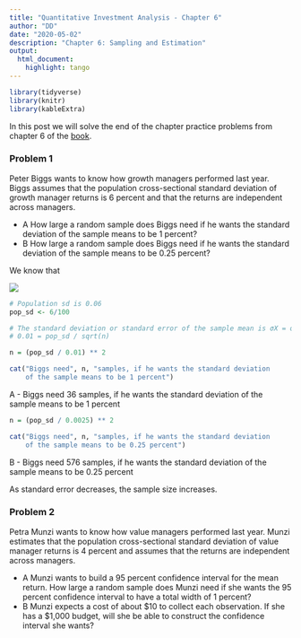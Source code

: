 ```yaml
---
title: "Quantitative Investment Analysis - Chapter 6"
author: "DD"
date: "2020-05-02"
description: "Chapter 6: Sampling and Estimation"
output:
  html_document:
    highlight: tango
---
```


```r

library(tidyverse)
library(knitr)
library(kableExtra)

```

In this post we will solve the end of the chapter practice problems from chapter 6 of the [book](https://www.amazon.com/Quantitative-Investment-Analysis-CFA-Institute/dp/111910422X).

### Problem 1

Peter Biggs wants to know how growth managers performed last year. Biggs
assumes that the population cross-sectional
standard deviation of growth manager
returns is 6 percent and that the returns are independent across managers.

- A How large a random sample does Biggs need if he wants the standard deviation
of the sample means to be 1 percent?
- B How large a random sample does Biggs need if he wants the standard deviation
of the sample means to be 0.25 percent?

We know that

![](https://www.gstatic.com/education/formulas/images_long_sheet/en/standard_error.svg)

```r

# Population sd is 0.06
pop_sd <- 6/100

# The standard deviation or standard error of the sample mean is σX = σ / sqrt(n)
# 0.01 = pop_sd / sqrt(n)

n = (pop_sd / 0.01) ** 2

cat("Biggs need", n, "samples, if he wants the standard deviation
    of the sample means to be 1 percent")

```

A - Biggs need 36 samples, if he wants the standard deviation of the sample means to be 1 percent

```r

n = (pop_sd / 0.0025) ** 2

cat("Biggs need", n, "samples, if he wants the standard deviation
    of the sample means to be 0.25 percent")

```

B - Biggs need 576 samples, if he wants the standard deviation of the sample means to be 0.25 percent

As standard error decreases, the sample size increases.

### Problem 2

Petra Munzi wants to know how value managers performed last year. Munzi
estimates that the population cross-sectional
standard deviation of value manager
returns is 4 percent and assumes that the returns are independent across
managers.

- A Munzi wants to build a 95 percent confidence interval for the mean return.
How large a random sample does Munzi need if she wants the 95 percent
confidence interval to have a total width of 1 percent?
- B Munzi expects a cost of about $10 to collect each observation. If she has
a $1,000 budget, will she be able to construct the confidence interval she
wants?
